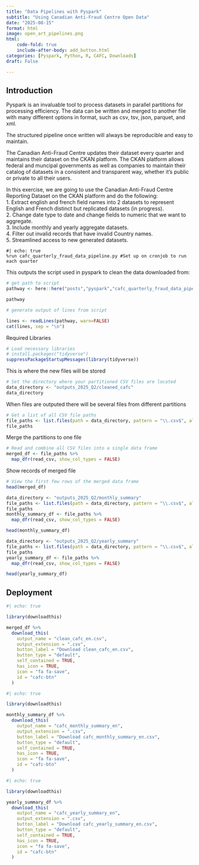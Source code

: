 ```yaml
---
title: "Data Pipelines with Pyspark"
subtitle: "Using Canadian Anti-Fraud Centre Open Data"
date: "2025-08-15"
format: html
image: open_art_pipelines.png
html:
    code-fold: true
    include-after-body: add_button.html
categories: [Pyspark, Python, R, CAFC, Downloads]
draft: False

---
```

## Introduction 

Pyspark is an invaluable tool to process datasets in parallel partitions for processing efficiency. The data can be written and merged to another file with many different options in format, such as csv, tsv, json, parquet, and xml. 

The structured pipeline once written will always be reproducible and easy to maintain.

The Canadian Anti-Fraud Centre updates their dataset every quarter and maintains their dataset on the CKAN platform. The CKAN platform allows federal and muncipal governments as well as companies to maintain their catalog of datasets in a consistent and transparent way, whether it's public or private to all their users.

In this exercise, we are going to use the Canadian Anti-Fraud Centre Reporting Dataset on the CKAN platform and do the following:  
1. Extract english and french field names into 2 datasets to represent English and French distinct but replicated datasets (in progress).  
2. Change date type to date and change fields to numeric that we want to aggregate.  
3. Include monthly and yearly aggregate datasets.  
4. Filter out invalid records that have invalid Country names.  
5. Streamlined access to new generated datasets.  


```.python
#| echo: true
%run cafc_quarterly_fraud_data_pipeline.py #Set up on cronjob to run each quarter
```

This outputs the script used in pyspark to clean the data downloaded from: 

```r
# get path to script
pathway <- here::here("posts","pyspark","cafc_quarterly_fraud_data_pipeline.py")

pathway

# generate output of lines from script

lines <- readLines(pathway, warn=FALSE)
cat(lines, sep = "\n")
```

Required Libraries

```r
# Load necessary libraries
# install.packages("tidyverse")
suppressPackageStartupMessages(library(tidyverse))
```


This is where the new files will be stored

```r
# Set the directory where your partitioned CSV files are located
data_directory <- "outputs_2025_Q2/cleaned_cafc"
data_directory
```

When files are outputed there will be several files from different partitions

```r
# Get a list of all CSV file paths
file_paths <- list.files(path = data_directory, pattern = "\\.csv$", all.files = TRUE, full.names = TRUE)
file_paths
```

Merge the partitions to one file

```r
# Read and combine all CSV files into a single data frame
merged_df <- file_paths %>%
  map_dfr(read_csv, show_col_types = FALSE)
```

Show records of merged file
```r
# View the first few rows of the merged data frame
head(merged_df)
```


```r
data_directory <- "outputs_2025_Q2/monthly_summary"
file_paths <- list.files(path = data_directory, pattern = "\\.csv$", all.files = TRUE, full.names = TRUE)
file_paths
monthly_summary_df <- file_paths %>%
  map_dfr(read_csv, show_col_types = FALSE)
```

```r
head(monthly_summary_df)
```

```r
data_directory <- "outputs_2025_Q2/yearly_summary"
file_paths <- list.files(path = data_directory, pattern = "\\.csv$", all.files = TRUE, full.names = TRUE)
file_paths
yearly_summary_df <- file_paths %>%
  map_dfr(read_csv, show_col_types = FALSE)
```


```r
head(yearly_summary_df)
```


## Deployment

```r
#| echo: true

library(downloadthis)

merged_df %>%
  download_this(
    output_name = "clean_cafc_en.csv",
    output_extension = ".csv",
    button_label = "Download clean_cafc_en.csv",
    button_type = "default",
    self_contained = TRUE,
    has_icon = TRUE,
    icon = "fa fa-save",
    id = "cafc-btn"
  )
```

```r
#| echo: true

library(downloadthis)

monthly_summary_df %>%
  download_this(
    output_name = "cafc_monthly_summary_en",
    output_extension = ".csv",
    button_label = "Download cafc_monthly_summary_en.csv",
    button_type = "default",
    self_contained = TRUE,
    has_icon = TRUE,
    icon = "fa fa-save",
    id = "cafc-btn"
  )
```


```r
#| echo: true

library(downloadthis)

yearly_summary_df %>%
  download_this(
    output_name = "cafc_yearly_summary_en",
    output_extension = ".csv",
    button_label = "Download cafc_yearly_summary_en.csv",
    button_type = "default",
    self_contained = TRUE,
    has_icon = TRUE,
    icon = "fa fa-save",
    id = "cafc-btn"
  )
```